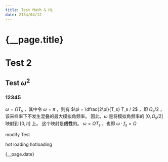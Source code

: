 ```yaml
---
title: Test Math & HL
date: 2134/04/12
---
```


# {__page.title}

# Test 2
## Test $\omega^2$

### 12345

$\omega=\Omega T_s$ ，其中令 $\omega = \pi$ ，则有 $\pi = \dfrac{2\pi}{T_s} T_s / 2$ ，即 $\Omega_s / 2$ ，该采样率下不发生混叠的最大模拟角频率。
因此，$\omega$ 是将模拟角频率的 $[0, \Omega_s / 2]$ 映射到 $[0, \pi]$ 上。
这个映射是**线性**的。
	$\omega=\Omega T_s$ ，也即 $\omega \cdot f_s =\Omega$

modify Test

hot loading hotloading

{__page.date}